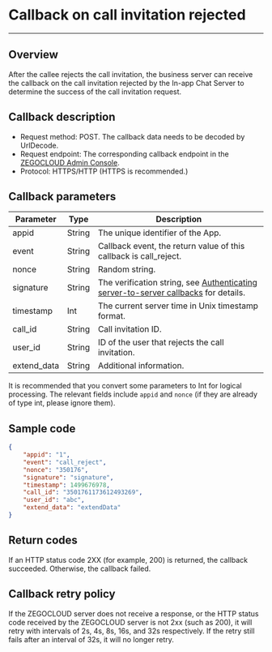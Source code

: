 
# Callback on call invitation rejected

- - -

## Overview

After the callee rejects the call invitation, the business server can receive the callback on the call invitation rejected by the In-app Chat Server to determine the success of the call invitation request.

## Callback description

- Request method: POST.
  <Note title="Note">
  The callback data needs to be decoded by UrlDecode.
  </Note>
- Request endpoint: The corresponding callback endpoint in the [ZEGOCLOUD Admin Console](https://console.zegocloud.com). 
- Protocol: HTTPS/HTTP (HTTPS is recommended.)

## Callback parameters

| Parameter | Type | Description |
| -- | -- | -- |
| appid | String | The unique identifier of the App.|
| event | String | Callback event, the return value of this callback is call_reject. |
| nonce | String | Random string. |
| signature | String | The verification string, see [Authenticating server-to-server callbacks](./Authenticating%20server-to-server%20callbacks.mdx) for details.|
| timestamp | Int | The current server time in Unix timestamp format. |
| call_id | String | Call invitation ID. |
| user_id | String | ID of the user that rejects the call invitation. |
| extend_data | String | Additional information. |

<Note title="Note">

It is recommended that you convert some parameters to Int for logical processing. The relevant fields include `appid` and `nonce` (if they are already of type int, please ignore them).
</Note>

## Sample code

```json
{
    "appid": "1",
    "event": "call_reject",
    "nonce": "350176",
    "signature": "signature",
    "timestamp": 1499676978,
    "call_id": "3501761173612493269",
    "user_id": "abc",
    "extend_data": "extendData"
}
```

## Return codes

If an HTTP status code 2XX (for example, 200) is returned, the callback succeeded. Otherwise, the callback failed.

## Callback retry policy

If the ZEGOCLOUD server does not receive a response, or the HTTP status code received by the ZEGOCLOUD server is not 2xx (such as 200), it will retry with intervals of 2s, 4s, 8s, 16s, and 32s respectively. If the retry still fails after an interval of 32s, it will no longer retry.